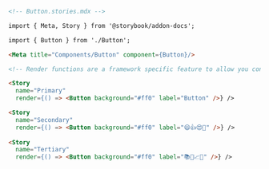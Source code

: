 ```md
<!-- Button.stories.mdx -->

import { Meta, Story } from '@storybook/addon-docs';

import { Button } from './Button';

<Meta title="Components/Button" component={Button}/>

<!-- Render functions are a framework specific feature to allow you control on how the component renders -->

<Story
  name="Primary"
  render={() => <Button background="#ff0" label="Button" />} />

<Story
  name="Secondary"
  render={() => <Button background="#ff0" label="😄👍😍💯" />} />
  
<Story
  name="Tertiary"
  render={() => <Button background="#ff0" label="📚📕📈🤓" />} />
```